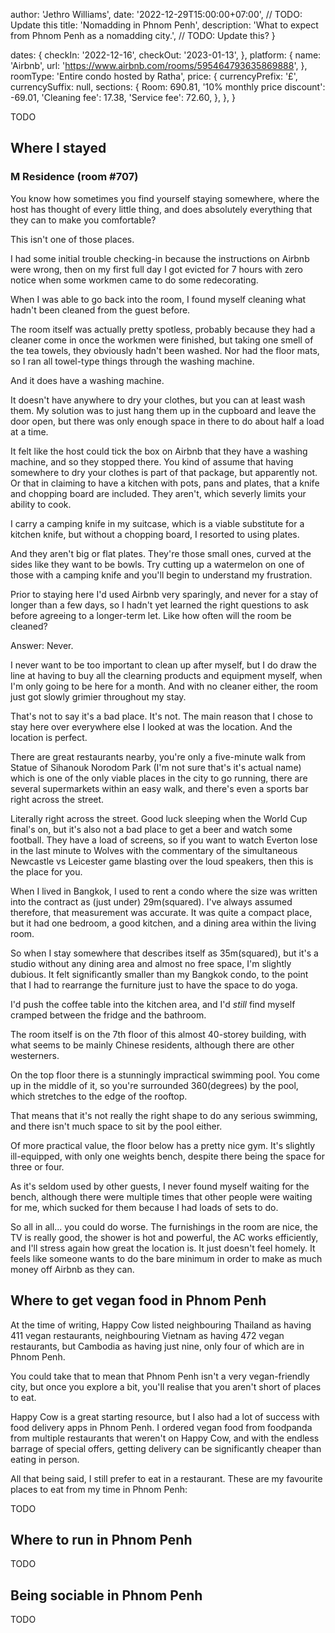 

  author: 'Jethro Williams',
  date: '2022-12-29T15:00:00+07:00', // TODO: Update this
  title: 'Nomadding in Phnom Penh',
  description: 'What to expect from Phnom Penh as a nomadding city.', // TODO: Update this?
}

  dates: {
    checkIn: '2022-12-16',
    checkOut: '2023-01-13',
  },
  platform: {
    name: 'Airbnb',
    url: 'https://www.airbnb.com/rooms/595464793635869888',
  },
  roomType: 'Entire condo hosted by Ratha',
  price: {
    currencyPrefix: '£',
    currencySuffix: null,
    sections: {
      Room: 690.81,
      '10% monthly price discount': -69.01,
      'Cleaning fee': 17.38,
      'Service fee': 72.60,
    },
  },
}


TODO

## Where I stayed

### M Residence (room #707)

<AccommodationTable details={mResidenceDetails} />

You know how sometimes you find yourself staying somewhere, where the host has thought of every little thing, and does absolutely everything that they can to make you comfortable?

This isn't one of those places.

I had some initial trouble checking-in because the instructions on Airbnb were wrong, then on my first full day I got evicted for 7 hours with zero notice when some workmen came to do some redecorating.

When I was able to go back into the room, I found myself cleaning what hadn't been cleaned from the guest before.

The room itself was actually pretty spotless, probably because they had a cleaner come in once the workmen were finished, but taking one smell of the tea towels, they obviously hadn't been washed. Nor had the floor mats, so I ran all towel-type things through the washing machine.

And it does have a washing machine.

It doesn't have anywhere to dry your clothes, but you can at least wash them. My solution was to just hang them up in the cupboard and leave the door open, but there was only enough space in there to do about half a load at a time.

It felt like the host could tick the box on Airbnb that they have a washing machine, and so they stopped there. You kind of assume that having somewhere to dry your clothes is part of that package, but apparently not. Or that in claiming to have a kitchen with pots, pans and plates, that a knife and chopping board are included. They aren't, which severly limits your ability to cook.

I carry a camping knife in my suitcase, which is a viable substitute for a kitchen knife, but without a chopping board, I resorted to using plates.

And they aren't big or flat plates. They're those small ones, curved at the sides like they want to be bowls. Try cutting up a watermelon on one of those with a camping knife and you'll begin to understand my frustration.

Prior to staying here I'd used Airbnb very sparingly, and never for a stay of longer than a few days, so I hadn't yet learned the right questions to ask before agreeing to a longer-term let. Like how often will the room be cleaned?

Answer: Never.

I never want to be too important to clean up after myself, but I do draw the line at having to buy all the clearning products and equipment myself, when I'm only going to be here for a month. And with no cleaner either, the room just got slowly grimier throughout my stay.

That's not to say it's a bad place. It's not. The main reason that I chose to stay here over everywhere else I looked at was the location. And the location is perfect.

There are great restaurants nearby, you're only a five-minute walk from Statue of Sihanouk Norodom Park (I'm not sure that's it's actual name) which is one of the only viable places in the city to go running, there are several supermarkets within an easy walk, and there's even a sports bar right across the street.

Literally right across the street. Good luck sleeping when the World Cup final's on, but it's also not a bad place to get a beer and watch some football. They have a load of screens, so if you want to watch Everton lose in the last minute to Wolves with the commentary of the simultaneous Newcastle vs Leicester game blasting over the loud speakers, then this is the place for you.

When I lived in Bangkok, I used to rent a condo where the size was written into the contract as (just under) 29m(squared). I've always assumed therefore, that measurement was accurate. It was quite a compact place, but it had one bedroom, a good kitchen, and a dining area within the living room.

So when I stay somewhere that describes itself as 35m(squared), but it's a studio without any dining area and almost no free space, I'm slightly dubious. It felt significantly smaller than my Bangkok condo, to the point that I had to rearrange the furniture just to have the space to do yoga.

I'd push the coffee table into the kitchen area, and I'd *still* find myself cramped between the fridge and the bathroom.

The room itself is on the 7th floor of this almost 40-storey building, with what seems to be mainly Chinese residents, although there are other westerners.

On the top floor there is a stunningly impractical swimming pool. You come up in the middle of it, so you're surrounded 360(degrees) by the pool, which stretches to the edge of the rooftop.

That means that it's not really the right shape to do any serious swimming, and there isn't much space to sit by the pool either.

Of more practical value, the floor below has a pretty nice gym. It's slightly ill-equipped, with only one weights bench, despite there being the space for three or four.

As it's seldom used by other guests, I never found myself waiting for the bench, although there were multiple times that other people were waiting for me, which sucked for them because I had loads of sets to do.

So all in all... you could do worse. The furnishings in the room are nice, the TV is really good, the shower is hot and powerful, the AC works efficiently, and I'll stress again how great the location is. It just doesn't feel homely. It feels like someone wants to do the bare minimum in order to make as much money off Airbnb as they can.

## Where to get vegan food in Phnom Penh

At the time of writing, Happy Cow listed neighbouring Thailand as having 411 vegan restaurants, neighbouring Vietnam as having 472 vegan restaurants, but <ExternalLink url="https://www.happycow.net/asia/?filters=vegan">Cambodia as having just nine</ExternalLink>, only four of which are in Phnom Penh.

You could take that to mean that Phnom Penh isn't a very vegan-friendly city, but once you explore a bit, you'll realise that you aren't short of places to eat.

<ExternalLink url="https://www.happycow.net/">Happy Cow</ExternalLink> is a great starting resource, but I also had a lot of success with food delivery apps in Phnom Penh. I ordered vegan food from <ExternalLink url="https://www.foodpanda.com.kh/en/">foodpanda</ExternalLink> from multiple restaurants that weren't on Happy Cow, and with the endless barrage of special offers, getting delivery can be significantly cheaper than eating in person.

All that being said, I still prefer to eat in a restaurant. These are my favourite places to eat from my time in Phnom Penh:

TODO

## Where to run in Phnom Penh

TODO

## Being sociable in Phnom Penh

TODO
